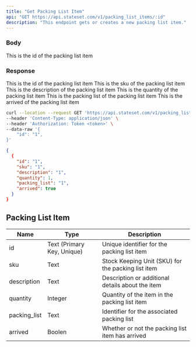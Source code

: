 ```yaml
---
title: "Get Packing List Item"
api: "GET https://api.stateset.com/v1/packing_list_items/:id"
description: "This endpoint gets or creates a new packing list item."
---
```


### Body

<ParamField body="id" type="string">
  This is the id of the packing list item
</ParamField>

### Response

<ResponseField name="id" type="string">
  This is the id of the packing list item
</ResponseField>

<ResponseField name="sku" type="string">
  This is the sku of the packing list item
</ResponseField>

<ResponseField name="description" type="string">
  This is the description of the packing list item
</ResponseField>

<ResponseField name="quantity" type="integer">
  This is the quantity of the packing list item
</ResponseField>

<ResponseField name="packing_list" type="string">
  This is the packing list of the packing list item
</ResponseField>

<ResponseField name="arrived" type="boolean">
  This is the arrived of the packing list item
</ResponseField>


<RequestExample>

```bash cURL
curl --location --request GET 'https://api.stateset.com/v1/packing_list_items/:id' \
--header 'Content-Type: application/json' \
--header 'Authorization: Token <token>' \
--data-raw '{
    "id": "1",
}'
```

</RequestExample>

<ResponseExample>

```json Response
{
  {
    "id": "1",
    "sku": "1",
    "description": "1",
    "quantity": 1,
    "packing_list": "1",
    "arrived": true
  }
}
```

</ResponseExample>

## Packing List Item

| Name          | Type                       | Description                                        |
| ------------- | -------------------------- | -------------------------------------------------- |
| id            | Text (Primary Key, Unique) | Unique identifier for the packing list item        |
| sku           | Text                       | Stock Keeping Unit (SKU) for the packing list item |
| description   | Text                       | Description or additional details about the item   |
| quantity      | Integer                    | Quantity of the item in the packing list item      |
| packing\_list | Text                       | Identifier for the associated packing list         |
| arrived       | Boolen                     | Whether or not the packing list item has arrived   |